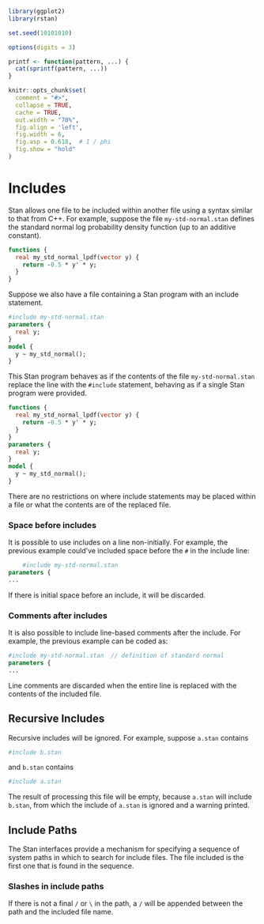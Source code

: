 ```r
library(ggplot2)
library(rstan)

set.seed(10101010)

options(digits = 3)

printf <- function(pattern, ...) {
  cat(sprintf(pattern, ...))
}

knitr::opts_chunk$set(
  comment = "#>",
  collapse = TRUE,
  cache = TRUE,
  out.width = "70%",
  fig.align = 'left',
  fig.width = 6,
  fig.asp = 0.618,  # 1 / phi
  fig.show = "hold"
)
```
# Includes {#includes.section}

Stan allows one file to be included within another file using a syntax
similar to that from C++.  For example, suppose the file
`my-std-normal.stan` defines the standard normal log probability
density function (up to an additive constant).

```stan
functions {
  real my_std_normal_lpdf(vector y) {
    return -0.5 * y' * y;
  }
}
```

Suppose we also have a file containing a Stan program with an include
statement.

```stan
#include my-std-normal.stan
parameters {
  real y;
}
model {
  y ~ my_std_normal();
}
```

This Stan program behaves as if the contents of the file
`my-std-normal.stan` replace the line with the `#include`
statement, behaving as if a single Stan program were provided.

```stan
functions {
  real my_std_normal_lpdf(vector y) {
    return -0.5 * y' * y;
  }
}
parameters {
  real y;
}
model {
  y ~ my_std_normal();
}
```

There are no restrictions on where include statements may be placed
within a file or what the contents are of the replaced file.

### Space before includes

It is possible to use includes on a line non-initially.  For example,
the previous example could've included space before the `#` in the
include line:

```stan
    #include my-std-normal.stan
parameters {
...
```

If there is initial space before an include, it will be discarded.

### Comments after includes

It is also possible to include line-based comments after the include.
For example, the previous example can be coded as:


```stan
#include my-std-normal.stan  // definition of standard normal
parameters {
...
```

Line comments are discarded when the entire line is replaced with the
contents of the included file.


## Recursive Includes

Recursive includes will be ignored.  For example, suppose
`a.stan` contains

```stan
#include b.stan
```

and `b.stan` contains

```stan
#include a.stan
```

The result of processing this file will be empty, because
`a.stan` will include `b.stan`, from which the include of
`a.stan` is ignored and a warning printed.

## Include Paths

The Stan interfaces provide a mechanism for specifying a sequence of
system paths in which to search for include files.  The file included
is the first one that is found in the sequence.

### Slashes in include paths

If there is not a final `/` or `\` in the path, a `/` will be
appended between the path and the included file name.
